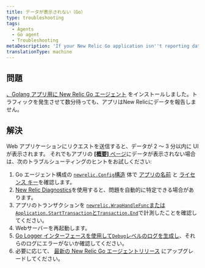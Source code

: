 ```yaml
---
title: データが表示されない（Go）
type: troubleshooting
tags:
  - Agents
  - Go agent
  - Troubleshooting
metaDescription: 'If your New Relic Go application isn''t reporting data, follow these troubleshooting tips.'
translationType: machine
---
```


## 問題

[、Golang アプリ用に New Relic Go エージェント](/docs/agents/go-agent/get-started/install-new-relic-go) をインストールしました。トラフィックを発生させて数分待っても、アプリはNew Relicにデータを報告しません。

## 解決

Web アプリケーションにリクエストを送信すると、データが <InlinePopover type="apm"/>2 ～ 3 分以内に UI が表示されます。 それでもアプリの [**\[概要\]** ページ](/docs/apm/applications-menu/monitoring/apm-overview-page)にデータが表示されない場合は、次のトラブルシューティングのヒントをお試しください:

1. Go エージェント構成の [`newrelic.Config`構造](/docs/agents/go-agent/instrumentation/go-agent-configuration) 体で [アプリの名前](/docs/agents/go-agent/instrumentation/go-agent-configuration#app-name) と [ライセンス キー](/docs/agents/go-agent/instrumentation/go-agent-configuration#license)を確認します。
2. [New Relic Diagnostics](/docs/agents/manage-apm-agents/troubleshooting/new-relic-diagnostics)を使用すると、問題を自動的に特定できる場合があります。
3. アプリのトランザクションを [`newrelic.WrapHandleFunc`または`Application.StartTransaction`と`Transaction.End`](/docs/agents/go-agent/get-started/instrument-go-transactions)で計測したことを確認してください。
4. Webサーバーを再起動します。
5. [Go Logger インターフェースを使用して`Debug`レベルのログを生成し](/docs/agents/go-agent/instrumentation/go-agent-logging)、それらのログにエラーがないか確認してください。
6. 必要に応じて、 [最新の New Relic Go エージェントリリース](/docs/release-notes/agent-release-notes/go-release-notes) にアップグレードしてください。